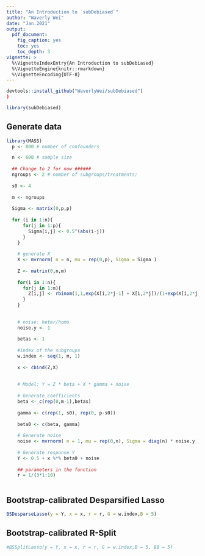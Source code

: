 ```yaml
---
title: "An Introduction to `subDebiased`"
author: "Waverly Wei"
date: "Jan.2021"
output: 
  pdf_document:
    fig_caption: yes
    toc: yes
    toc_depth: 3
vignette: >
  %\VignetteIndexEntry{An Introduction to subDebiased}
  %\VignetteEngine{knitr::rmarkdown}
  %\VignetteEncoding{UTF-8}
---
```


```r
devtools::install_github("WaverlyWei/subDebiased")
)
```

```r
library(subDebiased)
```

## Generate data
```r
library(MASS)
  p <- 800 # number of confounders

  n <- 600 # sample size
  
  ## Change to 2 for now ######
  ngroups <- 2 # number of subgroups/treatments;
  
  s0 <- 4
  
  m <- ngroups
    
  Sigma <- matrix(0,p,p)
    
  for (i in 1:n){
      for(j in 1:p){
        Sigma[i,j] <- 0.5^(abs(i-j))
      }
    }
    
    # generate X 
    X <- mvrnorm( n = n, mu = rep(0,p), Sigma = Sigma )
    
    Z <- matrix(0,n,m)
    
    for(i in 1:n){
      for(j in 1:m){
        Z[i,j] <- rbinom(1,1,exp(X[i,2*j-1] + X[i,2*j])/(1+exp(X[i,2*j-1] + X[i,2*j])))
      }
    }
    
    
    # noise: heter/homo
    noise.y <- 1
    
    betas <- 1
    
    #index of the subgroups
    w.index <- seq(1, m, 1) 
    
    x <- cbind(Z,X)
    
    
    # Model: Y = Z * beta + X * gamma + noise
    
    # Generate coefficients
    beta <- c(rep(0,m-1),betas) 
    
    gamma <- c(rep(1, s0), rep(0, p-s0)) 
    
    beta0 <- c(beta, gamma)
    
    # Generate noise 
    noise <- mvrnorm( n = 1, mu = rep(0,n), Sigma = diag(n) * noise.y )
    
    # Generate response Y 
    Y <- 0.5 + x %*% beta0 + noise
    
    ## parameters in the function
    r = 1/(3*1:10)
    
```

## Bootstrap-calibrated Desparsified Lasso
```r
BSDesparseLasso(y = Y, x = x, r = r, G = w.index,B = 5)
```

## Bootstrap-calibrated R-Split
```r
#BSSplitLasso(y = Y, x = x, r = r, G = w.index,B = 5, BB = 5)
```
